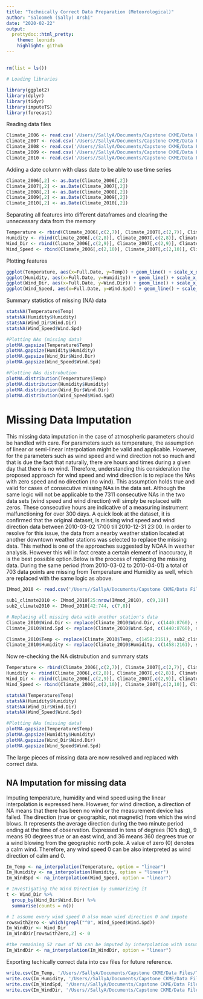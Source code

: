 ```yaml
---
title: "Technically Correct Data Preparation (Meteorological)"
author: "Saloomeh (Sally) Arshi"
date: "2020-02-22"
output:
  prettydoc::html_pretty:
    theme: leonids
    highlight: github
---
```

## 

```r
rm(list = ls())

# Loading libraries

library(ggplot2)
library(dplyr)
library(tidyr)
library(imputeTS)
library(forecast)
```
Reading data files
```r
Climate_2006 <- read.csv('/Users//SallyA/Documents/Capstone CKME/Data Files/Climate_2006.csv')
Climate_2007 <- read.csv('/Users//SallyA/Documents/Capstone CKME/Data Files/Climate_2007.csv')
Climate_2008 <- read.csv('/Users//SallyA/Documents/Capstone CKME/Data Files/Climate_2008.csv')
Climate_2009 <- read.csv('/Users//SallyA/Documents/Capstone CKME/Data Files/Climate_2009.csv')
Climate_2010 <- read.csv('/Users//SallyA/Documents/Capstone CKME/Data Files/Climate_2010.csv')
```
Adding a date column with class date to be able to use time series
```r
Climate_2006[,2] <- as.Date(Climate_2006[,2])
Climate_2007[,2] <- as.Date(Climate_2007[,2])
Climate_2008[,2] <- as.Date(Climate_2008[,2])
Climate_2009[,2] <- as.Date(Climate_2009[,2])
Climate_2010[,2] <- as.Date(Climate_2010[,2])
```
Separating all features into different dataframes and clearing the unnecessary data from the memory
```r
Temperature <- rbind(Climate_2006[,c(2,7)], Climate_2007[,c(2,7)], Climate_2008[,c(2,7)], Climate_2009[,c(2,7)], Climate_2010[,c(2,7)])
Humidity <- rbind(Climate_2006[,c(2,8)], Climate_2007[,c(2,8)], Climate_2008[,c(2,8)], Climate_2009[,c(2,8)], Climate_2010[,c(2,8)])
Wind_Dir <- rbind(Climate_2006[,c(2,9)], Climate_2007[,c(2,9)], Climate_2008[,c(2,9)], Climate_2009[,c(2,9)], Climate_2010[,c(2,9)])
Wind_Speed <- rbind(Climate_2006[,c(2,10)], Climate_2007[,c(2,10)], Climate_2008[,c(2,10)], Climate_2009[,c(2,10)], Climate_2010[,c(2,10)])
```
Plotting features
```r
ggplot(Temperature, aes(x=Full.Date, y=Temp)) + geom_line() + scale_x_date(date_labels = "%Y", date_breaks = "1 year") + theme_minimal() + labs(x = "Time (Hourly)")
ggplot(Humidity, aes(x=Full.Date, y=Humidity)) + geom_line() + scale_x_date(date_labels = "%Y", date_breaks = "1 year") + theme_minimal() + labs(x = "Time (Hourly)")
ggplot(Wind_Dir, aes(x=Full.Date, y=Wind.Dir)) + geom_line() + scale_x_date(date_labels = "%Y", date_breaks = "1 year") + theme_minimal() + labs(x = "Time (Hourly)")
ggplot(Wind_Speed, aes(x=Full.Date, y=Wind.Spd)) + geom_line() + scale_x_date(date_labels = "%Y", date_breaks = "1 year") + theme_minimal() + labs(x = "Time (Hourly)")
```
Summary statistics of missing (NA) data
```r
statsNA(Temperature$Temp)
statsNA(Humidity$Humidity)
statsNA(Wind_Dir$Wind.Dir)
statsNA(Wind_Speed$Wind.Spd)

#Plotting NAs (missing data)
plotNA.gapsize(Temperature$Temp)
plotNA.gapsize(Humidity$Humidity)
plotNA.gapsize(Wind_Dir$Wind.Dir)
plotNA.gapsize(Wind_Speed$Wind.Spd)

#Plotting NAs distrobution
plotNA.distribution(Temperature$Temp)
plotNA.distribution(Humidity$Humidity)
plotNA.distribution(Wind_Dir$Wind.Dir)
plotNA.distribution(Wind_Speed$Wind.Spd)
```

# Missing Data Imputation
This missing data imputation in the case of atmospheric parameters should be handled with care. For parameters such as temperature, the assumption of linear or semi-linear interpolation might be valid and applicable. However, for the parameters such as wind speed and wind direction not so much and that is due the fact that naturally, there are hours and times during a given day that there is no wind. Therefore, understanding this consideration the proposed approach for wind speed and wind direction is to replace the NAs with zero speed and no direction (no wind). This assumption holds true and valid for cases of consecutive missing NAs in the data set.
Although the same logic will not be applicable to the 7311 consecutive NAs in the two data sets (wind speed and wind direction) will simply be replaced with zeros. These consecutive hours are indicative of a measuring instrument malfunctioning for over 300 days. A quick look at the dataset, it is confirmed that the original dataset, is missing wind speed and wind direction data between 2010-03-02 17:00 till 2010-12-31 23:00. In order to resolve for this issue, the data from a nearby weather station located at another downtown weather stations was selected to replace the missing data. This method is one of the approaches suggested by NOAA in weather analysis. However this will in fact create a certain element of inaccuracy, it is the best possible option.Below is the process of replacing the missing data.
During the same period (from 2010-03-02 to 2010-04-01) a total of 703 data points are missing from Temperature and Humidity as well, which are replaced with the same logic as above.
```r
IMmod_2010 <- read.csv('/Users//SallyA/Documents/Capstone CKME/Data Files/IMClimate_2010.csv', stringsAsFactors = FALSE, header = TRUE)

sub1_climate2010 <- IMmod_2010[25:nrow(IMmod_2010), c(9,10)]
sub2_climate2010 <- IMmod_2010[42:744, c(7,8)]

# Replacing all missing data with another station's data
Climate_2010$Wind.Dir <- replace(Climate_2010$Wind.Dir, c(1440:8760), sub1_climate2010$Wind.Dir)
Climate_2010$Wind.Spd <- replace(Climate_2010$Wind.Spd, c(1440:8760), sub1_climate2010$Wind.Spd)

Climate_2010$Temp <- replace(Climate_2010$Temp, c(1458:2161), sub2_climate2010$Temp)
Climate_2010$Humidity <- replace(Climate_2010$Humidity, c(1458:2161), sub2_climate2010$Humidity)
```
Now re-checking the NA distrubution and summary stats
```r
Temperature <- rbind(Climate_2006[,c(2,7)], Climate_2007[,c(2,7)], Climate_2008[,c(2,7)], Climate_2009[,c(2,7)], Climate_2010[,c(2,7)])
Humidity <- rbind(Climate_2006[,c(2,8)], Climate_2007[,c(2,8)], Climate_2008[,c(2,8)], Climate_2009[,c(2,8)], Climate_2010[,c(2,8)])
Wind_Dir <- rbind(Climate_2006[,c(2,9)], Climate_2007[,c(2,9)], Climate_2008[,c(2,9)], Climate_2009[,c(2,9)], Climate_2010[,c(2,9)])
Wind_Speed <- rbind(Climate_2006[,c(2,10)], Climate_2007[,c(2,10)], Climate_2008[,c(2,10)], Climate_2009[,c(2,10)], Climate_2010[,c(2,10)])

statsNA(Temperature$Temp)
statsNA(Humidity$Humidity)
statsNA(Wind_Dir$Wind.Dir)
statsNA(Wind_Speed$Wind.Spd)

#Plotting NAs (missing data)
plotNA.gapsize(Temperature$Temp)
plotNA.gapsize(Humidity$Humidity)
plotNA.gapsize(Wind_Dir$Wind.Dir)
plotNA.gapsize(Wind_Speed$Wind.Spd)
```

The large pieces of missing data are now resolved and replaced with correct data.

## NA Imputation for missing data
Imputing temperature, humidity and wind speed using the linear interpolation is expressed here. However, for wind direction, a direction of NA means that there has been no wind or the measurement device has failed. The direction (true or geographic, not magnetic) from which the wind blows. It represents the average direction during the two minute period ending at the time of observation. Expressed in tens of degrees (10's deg), 9 means 90 degrees true or an east wind, and 36 means 360 degrees true or a wind blowing from the geographic north pole. A value of zero (0) denotes a calm wind. Therefore, any wind speed 0 can be also interpreted as wind direction of calm and 0. 
```r
Im_Temp <- na_interpolation(Temperature, option = "linear")
Im_Humidity <- na_interpolation(Humidity, option = "linear")
Im_WindSpd <- na_interpolation(Wind_Speed, option = "linear")

# Investigating the Wind Direction by summarizing it
t <- Wind_Dir %>%
  group_by(Wind_Dir$Wind.Dir) %>%
  summarise(counts = n())

# I assume every wind speed 0 also mean wind direction 0 and impute
rowswithZero <- which(grepl("^0", Wind_Speed$Wind.Spd))
Im_WindDir <- Wind_Dir
Im_WindDir[rowswithZero,2] <- 0

#the remaining 52 rows of NA can be imputed by interpolation with assumption that there has been a device malfunction
Im_WindDir <- na_interpolation(Im_WindDir, option = "linear")
```
Exporting techically correct data into csv files for future reference.

```r
write.csv(Im_Temp, '/Users//SallyA/Documents/Capstone CKME/Data Files/TCD_Temp.csv')
write.csv(Im_Humidity, '/Users//SallyA/Documents/Capstone CKME/Data Files/TCD_Humidity.csv')
write.csv(Im_WindSpd, '/Users//SallyA/Documents/Capstone CKME/Data Files/TCD_WindSpd.csv')
write.csv(Im_WindDir, '/Users//SallyA/Documents/Capstone CKME/Data Files/TCD_Windir.csv')
```
